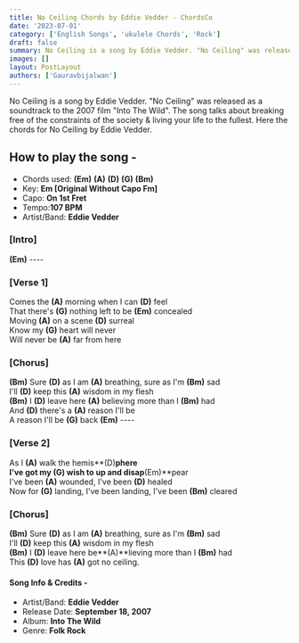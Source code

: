 ```yaml
---
title: No Ceiling Chords by Eddie Vedder - ChordsCo
date: '2023-07-01'
category: ['English Songs', 'ukulele Chords', 'Rock']
draft: false
summary: No Ceiling is a song by Eddie Vedder. "No Ceiling" was released as a soundtrack to the 2007 film "Into The Wild". The song talks about breaking free of the constraints of the society & living your life to the fullest. Here the chords for No Ceiling by Eddie Vedder.
images: []
layout: PostLayout
authors: ['Gauravbijalwan']
---
```


No Ceiling is a song by Eddie Vedder. "No Ceiling" was released as a soundtrack to the 2007 film "Into The Wild". The song talks about breaking free of the constraints of the society & living your life to the fullest. Here the chords for No Ceiling by Eddie Vedder.

## How to play the song -

- Chords used: **(Em)** **(A)** **(D)** **(G)** **(Bm)**
- Key: **Em \[Original Without Capo Fm\]**
- Capo: **On 1st Fret**
- Tempo:**107 BPM**
- Artist/Band: **Eddie Vedder**

### \[Intro\] 

**(Em)** ----

### \[Verse 1\]

Comes the **(A)** morning when I can **(D)** feel\
That there's **(G)** nothing left to be **(Em)** concealed\
Moving **(A)** on a scene **(D)** surreal\
Know my **(G)** heart will never\
Will never be **(A)** far from here

### \[Chorus\]

**(Bm)** Sure **(D)** as I am **(A)** breathing, sure as I'm **(Bm)** sad\
I'll **(D)** keep this **(A)** wisdom in my flesh\
**(Bm)** I **(D)** leave here **(A)** believing more than I **(Bm)** had\
And **(D)** there's a **(A)** reason I'll be\
A reason I'll be **(G)** back
**(Em)** ----

### \[Verse 2\]

As I **(A)** walk the hemis**(D)**phere\
I've got my **(G)** wish to up and disap**(Em)**pear\
I've been **(A)** wounded, I've been **(D)** healed\
Now for **(G)** landing, I've been landing, I've been **(Bm)** cleared

### \[Chorus\]

**(Bm)** Sure **(D)** as I am **(A)** breathing, sure as I'm **(Bm)** sad\
I'll **(D)** keep this **(A)** wisdom in my flesh\
**(Bm)** I **(D)** leave here be**(A)**lieving more than I **(Bm)** had\
This **(D)** love has **(A)** got no ceiling.

#### Song Info & Credits -

- Artist/Band: **Eddie Vedder**
- Release Date: **September 18, 2007**
- Album: **Into The Wild**
- Genre: **Folk Rock**
